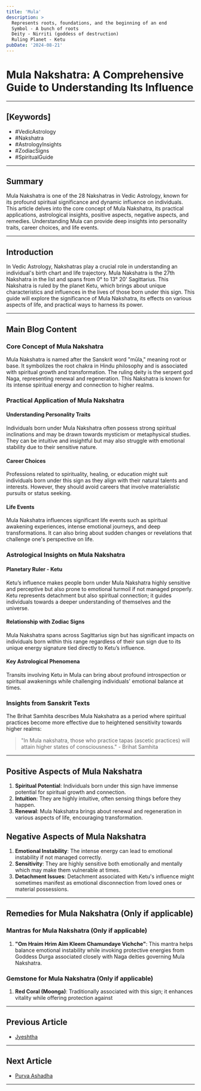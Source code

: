 ```yaml
---
title: 'Mula'
description: >
  Represents roots, foundations, and the beginning of an end
  Symbol - A bunch of roots
  Deity - Nirriti (goddess of destruction)
  Ruling Planet - Ketu
pubDate: '2024-08-21'
---
```


# Mula Nakshatra: A Comprehensive Guide to Understanding Its Influence

---

## [Keywords]
- #VedicAstrology
- #Nakshatra
- #AstrologyInsights
- #ZodiacSigns
- #SpiritualGuide

---

## Summary
Mula Nakshatra is one of the 28 Nakshatras in Vedic Astrology, known for its profound spiritual significance and dynamic influence on individuals. This article delves into the core concept of Mula Nakshatra, its practical applications, astrological insights, positive aspects, negative aspects, and remedies. Understanding Mula can provide deep insights into personality traits, career choices, and life events.

---

## Introduction
In Vedic Astrology, Nakshatras play a crucial role in understanding an individual's birth chart and life trajectory. Mula Nakshatra is the 27th Nakshatra in the list and spans from 0° to 13° 20' Sagittarius. This Nakshatra is ruled by the planet Ketu, which brings about unique characteristics and influences in the lives of those born under this sign. This guide will explore the significance of Mula Nakshatra, its effects on various aspects of life, and practical ways to harness its power.

---

## Main Blog Content

### Core Concept of Mula Nakshatra
Mula Nakshatra is named after the Sanskrit word "mūla," meaning root or base. It symbolizes the root chakra in Hindu philosophy and is associated with spiritual growth and transformation. The ruling deity is the serpent god Naga, representing renewal and regeneration. This Nakshatra is known for its intense spiritual energy and connection to higher realms.

### Practical Application of Mula Nakshatra
#### Understanding Personality Traits
Individuals born under Mula Nakshatra often possess strong spiritual inclinations and may be drawn towards mysticism or metaphysical studies. They can be intuitive and insightful but may also struggle with emotional stability due to their sensitive nature.

#### Career Choices
Professions related to spirituality, healing, or education might suit individuals born under this sign as they align with their natural talents and interests. However, they should avoid careers that involve materialistic pursuits or status seeking.

#### Life Events
Mula Nakshatra influences significant life events such as spiritual awakening experiences, intense emotional journeys, and deep transformations. It can also bring about sudden changes or revelations that challenge one's perspective on life.

### Astrological Insights on Mula Nakshatra
#### Planetary Ruler - Ketu
Ketu’s influence makes people born under Mula Nakshatra highly sensitive and perceptive but also prone to emotional turmoil if not managed properly. Ketu represents detachment but also spiritual connection; it guides individuals towards a deeper understanding of themselves and the universe.

#### Relationship with Zodiac Signs
Mula Nakshatra spans across Sagittarius sign but has significant impacts on individuals born within this range regardless of their sun sign due to its unique energy signature tied directly to Ketu’s influence.

#### Key Astrological Phenomena
Transits involving Ketu in Mula can bring about profound introspection or spiritual awakenings while challenging individuals' emotional balance at times.

### Insights from Sanskrit Texts
The Brihat Samhita describes Mula Nakshatra as a period where spiritual practices become more effective due to heightened sensitivity towards higher realms:
> "In Mula nakshatra, those who practice tapas (ascetic practices) will attain higher states of consciousness." - Brihat Samhita

---

## Positive Aspects of Mula Nakshatra
1. **Spiritual Potential**: Individuals born under this sign have immense potential for spiritual growth and connection.
2. **Intuition**: They are highly intuitive, often sensing things before they happen.
3. **Renewal**: Mula Nakshatra brings about renewal and regeneration in various aspects of life, encouraging transformation.

## Negative Aspects of Mula Nakshatra
1. **Emotional Instability**: The intense energy can lead to emotional instability if not managed correctly.
2. **Sensitivity**: They are highly sensitive both emotionally and mentally which may make them vulnerable at times.
3. **Detachment Issues**: Detachment associated with Ketu's influence might sometimes manifest as emotional disconnection from loved ones or material possessions.

---

## Remedies for Mula Nakshatra (Only if applicable)
### Mantras for Mula Nakshatra (Only if applicable)
1. **"Om Hraim Hrim Aim Kleem Chamundaye Vichche"**: This mantra helps balance emotional instability while invoking protective energies from Goddess Durga associated closely with Naga deities governing Mula Nakshatra.

### Gemstone for Mula Nakshatra (Only if applicable)
1. **Red Coral (Moonga)**: Traditionally associated with this sign; it enhances vitality while offering protection against
---

## Previous Article
- [Jyeshtha](/blogs-md/05_Nakshatra/0518_Jyeshtha.mdx)

---

## Next Article
- [Purva Ashadha](/blogs-md/05_Nakshatra/0520_Purva_Ashadha.mdx)

---
